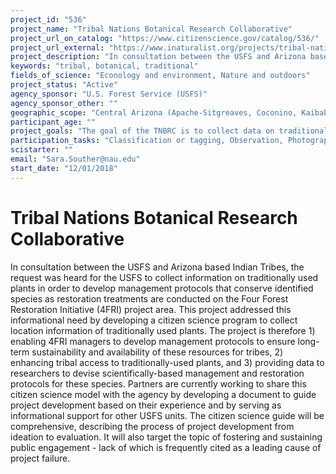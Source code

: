 ```yaml
---
project_id: "536"
project_name: "Tribal Nations Botanical Research Collaborative"
project_url_on_catalog: "https://www.citizenscience.gov/catalog/536/"
project_url_external: "https://www.inaturalist.org/projects/tribal-nations-botanical-research-collaborative"
project_description: "In consultation between the USFS and Arizona based Indian Tribes, the request was heard for the USFS to collect information on traditionally used plants in order to develop management protocols that conserve identified species as restoration treatments are conducted on the Four Forest Restoration Initiative (4FRI) project area. This project addressed this informational need by developing a citizen science program to collect location information of traditionally used plants. The project is therefore 1) enabling 4FRI managers to develop management protocols to ensure long-term sustainability and availability of these resources for tribes, 2) enhancing tribal access to traditionally-used plants, and 3) providing data to researchers to devise scientifically-based management and restoration protocols for these species. Partners are currently working to share this citizen science model with the agency by developing a document to guide project development based on their experience and by serving as informational support for other USFS units. The citizen science guide will be comprehensive, describing the process of project development from ideation to evaluation. It will also target the topic of fostering and sustaining public engagement - lack of which is frequently cited as a leading cause of project failure."
keywords: "tribal, botanical, traditional"
fields_of_science: "Econology and environment, Nature and outdoors"
project_status: "Active"
agency_sponsor: "U.S. Forest Service (USFS)"
agency_sponsor_other: ""
geographic_scope: "Central Arizona (Apache-Sitgreaves, Coconino, Kaibab, and Tonto National Forests), Region 3"
participant_age: ""
project_goals: "The goal of the TNBRC is to collect data on traditionally used plants that are important to tribal communities to increase tribal community engagement in public lands management and strengthen conservation of traditional plants."
participation_tasks: "Classification or tagging, Observation, Photography"
scistarter: ""
email: "Sara.Souther@nau.edu"
start_date: "12/01/2018"
---
```


# Tribal Nations Botanical Research Collaborative

In consultation between the USFS and Arizona based Indian Tribes, the request was heard for the USFS to collect information on traditionally used plants in order to develop management protocols that conserve identified species as restoration treatments are conducted on the Four Forest Restoration Initiative (4FRI) project area. This project addressed this informational need by developing a citizen science program to collect location information of traditionally used plants. The project is therefore 1) enabling 4FRI managers to develop management protocols to ensure long-term sustainability and availability of these resources for tribes, 2) enhancing tribal access to traditionally-used plants, and 3) providing data to researchers to devise scientifically-based management and restoration protocols for these species. Partners are currently working to share this citizen science model with the agency by developing a document to guide project development based on their experience and by serving as informational support for other USFS units. The citizen science guide will be comprehensive, describing the process of project development from ideation to evaluation. It will also target the topic of fostering and sustaining public engagement - lack of which is frequently cited as a leading cause of project failure.
